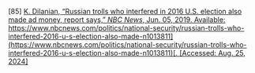 \[85\]	[K. Dilanian, “Russian trolls who interfered in 2016 U.S. election also made ad money, report says,” *NBC News*, Jun. 05, 2019\. Available:](http://paperpile.com/b/Lj1YHA/6bUip) [https://www.nbcnews.com/politics/national-security/russian-trolls-who-interfered-2016-u-s-election-also-made-n1013811](https://www.nbcnews.com/politics/national-security/russian-trolls-who-interfered-2016-u-s-election-also-made-n1013811)[. \[Accessed: Aug. 25, 2024\]](http://paperpile.com/b/Lj1YHA/6bUip)